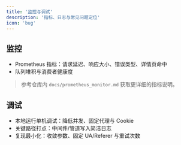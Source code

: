 ```yaml
---
title: '监控与调试'
description: '指标、日志与常见问题定位'
icon: 'bug'
---
```


## 监控

- Prometheus 指标：请求延迟、响应大小、错误类型、详情页命中
- 队列堆积与消费者健康度

> 参考仓库内 `docs/prometheus_monitor.md` 获取更详细的指标说明。

## 调试

- 本地运行单机调试：降低并发、固定代理与 Cookie
- 关键路径打点：中间件/管道写入简洁日志
- 复现最小化：收敛参数、固定 UA/Referer 与重试次数


